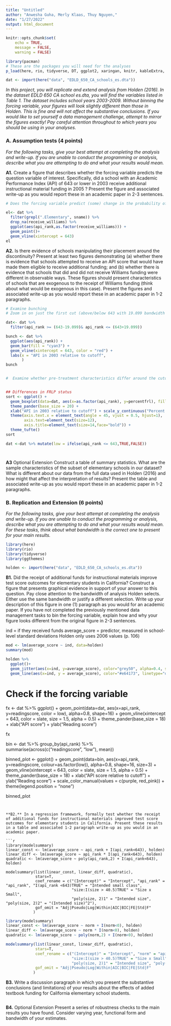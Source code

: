 ```yaml
---
title: "Untitled"
author: "Anwesha Guha, Merly Klaas, Thuy Nguyen,"
date: "1/27/2022"
output: html_document
---
```


```r
knitr::opts_chunk$set(
	echo = TRUE,
	message = FALSE,
	warning = FALSE)

library(pacman)
# These are the packages you will need for the analyses 
p_load(here, rio, tidyverse, DT, ggplot2, xaringan, knitr, kableExtra, modelsummary, stargazer, xaringanthemer, gganimate, ggthemes, fixest, haven)

dat <- import(here("data", "EDLD_650_CA_schools_es.dta"))


``` 

*In this project, you will replicate and extend analysis from Holden (2016). In the dataset EDLD 650 CA school es.dta, you will find the variables listed in Table 1. The dataset includes school years 2003-2009. Without binning the forcing variable, your figures will look slightly different than those in Holden. This is fine and will not affect the substantive conclusions. If you would like to set yourself a data management challenge, attempt to mirror the figures exactly! Pay careful attention throughout to which years you should be using in your analyses.*

### A. Assumption tests (4 points)

*For the following tasks, give your best attempt at completing the analysis and write-up. If you are unable to conduct the programming or analysis, describe what you are attempting to do and what your results would mean.*

**A1.** Create a figure that describes whether the forcing variable predicts the question variable of interest. Specifically, did a school with an Academic Performance Index (API) of 643 or lower in 2003 receive additional instructional material funding in 2005 ? Present the figure and associated write-up as you would report these in an academic paper in 2-3 sentences.

```r

# Does the forcing variable predict (some) change in the probability of treatment?

el<- dat %>%  
  filter(grepl(".Elementary", sname)) %>% 
  drop_na(receive_williams) %>% 
  ggplot(aes(api_rank,as.factor(receive_williams))) +
  geom_point()+
  geom_vline(xintercept = 643)
el
```

**A2.** Is there evidence of schools manipulating their placement around the discontinuity? Present at least two figures demonstrating (a) whether there is evidence that schools attempted to receive an API score that would have made them eligible to receive additional funding; and (b) whether there is evidence that schools that did and did not receive Williams funding were different in observable ways. These figures should present characteristics of schools that are exogenous to the receipt of Williams funding (think about what would be exogenous in this case). Present the figures and associated write-up as you would report these in an academic paper in 1-2 paragraphs. 

```r
# Examine bunching
# Zoom in on just the first cut (above/below 643 with 19.099 bandwidth of the cutoff)

dat<- dat %>%
  filter(api_rank >= (643-19.099)& api_rank <= (643+19.099))

bunch <- dat %>%
  ggplot(aes(api_rank)) +
  geom_bar(fill = "cyan3") +
  geom_vline(xintercept = 643, color = "red") + 
  labs(x = "API in 2003 relative to cutoff", 
       )
bunch


#  Examine whether pre-treatment characteristics differ around the cutoff score discontinuity (binned scatterplot of covariates around discontinuity)


## Differences in FRLP status
sort <- ggplot() +
  geom_boxplot(data=dat, aes(x=as.factor(api_rank), y=percentfrl), fill="tomato3", alpha=0.4) +
  theme_pander(base_size = 20) +
  xlab("API in 2003 relative to cutoff") + scale_y_continuous("Percent of Low-Income students")+
  theme(axis.text.x = element_text(angle = 45, vjust = 0.5, hjust=1),
        axis.text=element_text(size=12),
        axis.title=element_text(size=14,face="bold")) +
  theme_tufte()
sort

dat <-dat %>% mutate(low = ifelse(api_rank <= 643,TRUE,FALSE))




```

**A3** Optional Extension Construct a table of summary statistics. What are the sample characteristics of the subset of elementary schools in our dataset? What is different about our data from the full data used in Holden (2016) and how might that affect the interpretation of results? Present the table and associated write-up as you would report these in an academic paper in 1-2 paragraphs.

### B. Replication and Extension (6 points)

*For the following tasks, give your best attempt at completing the analysis and write-up. If you are unable to conduct the programming or analysis, describe what you are attempting to do and what your results would mean. For these tasks, think about what bandwidth is the correct one to present for your main results.*

```r
library(here)
library(rio)
library(tidyverse)
library(ggthemes)

holden <- import(here("data", "EDLD_650_CA_schools_es.dta"))
```


**B1.** Did the receipt of additional funds for instructional materials improve test score outcomes for elementary students in California? Construct a figure that presents graphical evidence in support of your answer to this question. Pay close attention to the bandwidth of analysis Holden selects. Either use the same bandwidth or justify a different selection. Write up your description of this figure in one (1) paragraph as you would for an academic paper. If you have not completed the previously mentioned data management tasks to bin the forcing variable, explain how and why your figure looks different from the original figure in 2-3 sentences.

ind = if they received funds
average_score = predictor, measured in school-level standard deviations
Holden only uses 2006 values (p. 106)
```r
mod <- lm(average_score ~ ind, data=holden)
summary(mod)
```
```r
holden %>% 
  ggplot()+
  geom_jitter(aes(x=ind, y=average_score), color="grey50", alpha=0.4, shape=16) +
  geom_line(aes(x=ind, y = average_score), color="#e64173", linetype="dashed", size=1.5)
```

# Check if the forcing variable 

fx <- dat %>% 
  ggplot() +
  geom_point(data=dat, aes(x=api_rank, y=readingscore, color = low), alpha=0.8, shape=16) +
  geom_vline(xintercept = 643, color = slate, size = 1.5, alpha = 0.5) +
  theme_pander(base_size = 18) +
  xlab("API score") + ylab("Reading score") 

fx


bin <- dat %>% group_by(api_rank) %>% 
     summarise(across(c("readingscore", "low"), mean))

binned_plot <- ggplot() + 
  geom_point(data=bin, aes(x=api_rank, y=readingscore, colour=as.factor(low)), alpha=0.8, shape=16, size=3) +
  geom_vline(xintercept = 643, color = slate, size = 1.5, alpha = 0.5) + 
  theme_pander(base_size = 18) + xlab("API score relative to cutoff") + ylab("Reading score") + 
  scale_color_manual(values = c(purple, red_pink)) +
  theme(legend.position = "none")

binned_plot
```


**B2.** In a regression framework, formally test whether the receipt of additional funds for instructional materials improved test score outcomes for elementary students in California. Present these results in a table and associated 1-2 paragraph write-up as you would in an academic paper.

```r
library(modelsummary)
linear_const <- lm(average_score ~ api_rank + I(api_rank<643), holden)
linear_diff <- lm(average_score ~ api_rank * I(api_rank<643), holden)
quadratic <- lm(average_score ~ poly(api_rank,2) + I(api_rank<643), holden)

modelsummary(list(linear_const, linear_diff, quadratic), 
             stars=T,
             coef_rename = c("(Intercept)" = "Intercept", "api_rank" = "api_rank", "I(api_rank <643)TRUE" = "Intended small class",
                             "size:I(size > 40.5)TRUE" = "Size x Small", 
                             "poly(size, 2)1" = "Intended size", "poly(size, 2)2" = "(Intended size)^2"),
             gof_omit = "Adj|Pseudo|Log|Within|AIC|BIC|FE|Std|F"
            )
```

```r
library(modelsummary)
linear_const <- lm(average_score ~ norm + I(norm<0), holden)
linear_diff <- lm(average_score ~ norm * I(norm<0), holden)
quadratic <- lm(average_score ~ poly(norm,2) + I(norm<0), holden)

modelsummary(list(linear_const, linear_diff, quadratic), 
             stars=T,
             coef_rename = c("(Intercept)" = "Intercept", "norm" = "api_rank", "I(api_rank <643)TRUE" = "Intended small class",
                             "size:I(size > 40.5)TRUE" = "Size x Small", 
                             "poly(size, 2)1" = "Intended size", "poly(size, 2)2" = "(Intended size)^2"),
             gof_omit = "Adj|Pseudo|Log|Within|AIC|BIC|FE|Std|F"
            )
```

**B3.** Write a discussion paragraph in which you present the substantive conclusions (and limitations) of your results about the effects of added textbook funding for California elementary school students.
```r

```

**B4.** Optional Extension Present a series of robustness checks to the main results you have found. Consider varying year, functional form and bandwidth of your estimates.

```r

```




 